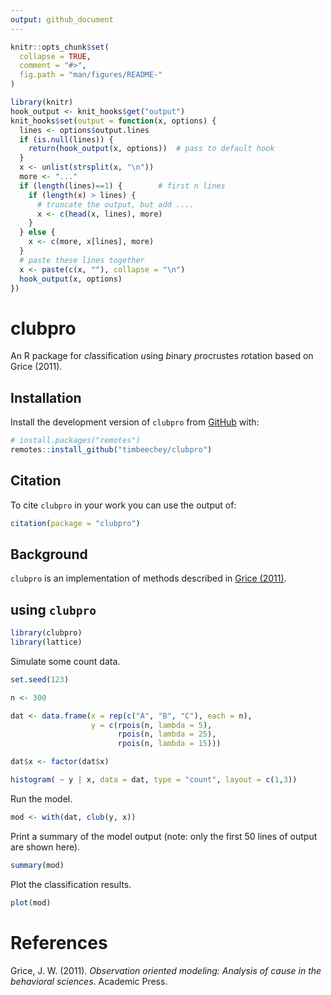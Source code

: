 ```yaml
---
output: github_document
---
```


<!-- README.md is generated from README.Rmd. Please edit that file -->

```r
knitr::opts_chunk$set(
  collapse = TRUE,
  comment = "#>",
  fig.path = "man/figures/README-"
)
```

```r
library(knitr)
hook_output <- knit_hooks$get("output")
knit_hooks$set(output = function(x, options) {
  lines <- options$output.lines
  if (is.null(lines)) {
    return(hook_output(x, options))  # pass to default hook
  }
  x <- unlist(strsplit(x, "\n"))
  more <- "..."
  if (length(lines)==1) {        # first n lines
    if (length(x) > lines) {
      # truncate the output, but add ....
      x <- c(head(x, lines), more)
    }
  } else {
    x <- c(more, x[lines], more)
  }
  # paste these lines together
  x <- paste(c(x, ""), collapse = "\n")
  hook_output(x, options)
})
``` 

# clubpro

An R package for *cl*assification *u*sing *b*inary *p*rocrustes *ro*tation based on Grice (2011).

## Installation

Install the development version of `clubpro` from [GitHub](https://github.com/timbeechey/clubpro) with:

```r
# install.packages("remotes")
remotes::install_github("timbeechey/clubpro")
```

## Citation

To cite `clubpro` in your work you can use the output of:

```r
citation(package = "clubpro")
```

## Background

`clubpro` is an implementation of methods described in [Grice (2011)](https://psycnet.apa.org/record/2011-14580-000).

## using `clubpro`

```r
library(clubpro)
library(lattice)
```

Simulate some count data.

```r
set.seed(123)

n <- 300

dat <- data.frame(x = rep(c("A", "B", "C"), each = n),
                  y = c(rpois(n, lambda = 5),
                        rpois(n, lambda = 25),
                        rpois(n, lambda = 15)))

dat$x <- factor(dat$x)

histogram( ~ y | x, data = dat, type = "count", layout = c(1,3))
```

Run the model.

```r
mod <- with(dat, club(y, x))
```

Print a summary of the model output (note: only the first 50 lines of output are shown here).

```r
summary(mod)
```

Plot the classification results.

```r
plot(mod)
```

# References

Grice, J. W. (2011). _Observation oriented modeling: Analysis of cause in the behavioral sciences_. Academic Press.
